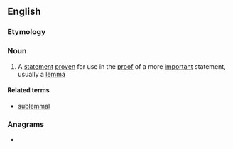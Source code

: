 ==English==

===Etymology===
{{prefix|sub|lemma|lang=en}}

===Noun===
{{en-noun|s|sublemmata}}

# {{lb|en|mathematics}} A [[statement]] [[prove]]n for use in the [[proof]] of a more [[important]] statement, usually a [[lemma]]

====Related terms====
* [[sublemmal]]

===Anagrams===
* {{anagrams|en|a=abelmmsu|summable}}